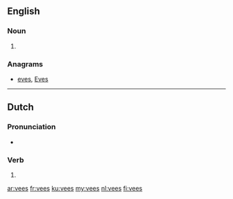 ==English==

===Noun===
{{head|en|plural}}

# {{plural of|vee|lang=en}}

===Anagrams===
* [[eves#English|eves]], [[Eves#English|Eves]]

----

==Dutch==

===Pronunciation===
* {{audio|Nl-vees.ogg|Audio|lang=nl}}

===Verb===
{{nl-verb-form}}

# {{nl-verb form of|n=sg|t=past|m=ind|vijzen}}

[[ar:vees]]
[[fr:vees]]
[[ku:vees]]
[[my:vees]]
[[nl:vees]]
[[fi:vees]]